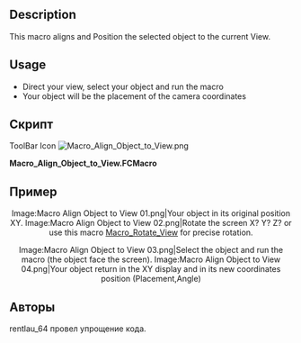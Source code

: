 <languages/>
{{Macro
|Name=Macro Align Object to View
|Icon=Macro_Align_Object_to_View.png
|Description=This macro aligns the selected object to the current View.
|Author=Mario52
|Version=0.1
|Date=2015-01-16
|FCVersion=All
|Download=[https://www.freecadweb.org/wiki/images/f/f4/Macro_Align_Object_to_View.png ToolBar Icon]
|SeeAlso=[[File:FCCamera 00.png|32px|FCCamera]] [[Macro_FCCamera|Macro_FCCamera]]
}}

==Description==
This macro aligns and Position the selected object to the current View.

==Usage==
* Direct your view, select your object and run the macro
* Your object will be the placement of the camera coordinates

==Скрипт==
ToolBar Icon [[Image:Macro_Align_Object_to_View.png]] 

'''Macro_Align_Object_to_View.FCMacro'''

{{MacroCode|code=
# This macro place your object selected to the position ActiveView (camera)
# extact FCCamera
# 16/01/2015

__title__  ="Align Object to View"
__author__ = "Mario52"
__date__   = "16/01/2015"
__version__= "0.1"

import pivy
from pivy import coin

sel = FreeCADGui.Selection.getSelection()
Nameelement = sel[0].Name
App.Console.PrintMessage(str(Nameelement)+"\n")

pl = FreeCAD.Placement()
pl.Rotation = FreeCADGui.ActiveDocument.ActiveView.getCameraOrientation()
pl.Base = FreeCAD.Vector(0.0,0.0,0.0)

App.ActiveDocument.getObject(Nameelement).Placement=pl

}}

==Пример==

<center>
<gallery widths="300" heights="200" perrow="2">
Image:Macro Align Object to View 01.png|Your object in its original position XY.
Image:Macro Align Object to View 02.png|Rotate the screen X? Y? Z? or use this macro [[Macro_Rotate_View|Macro_Rotate_View]] for precise rotation.
</gallery>
</center>

<center>
<gallery widths="300" heights="200" perrow="2">
Image:Macro Align Object to View 03.png|Select the object and run the macro (the object face the screen).
Image:Macro Align Object to View 04.png|Your object return in the XY display and in its new coordinates position (Placement,Angle)
</gallery>
</center>

==Авторы==
rentlau_64 провел упрощение кода.

{{clear}}